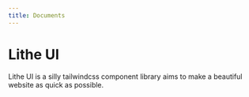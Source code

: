 ```yaml
---
title: Documents
---
```


# Lithe UI

Lithe UI is a silly tailwindcss component library aims to make a beautiful website as quick as possible.
